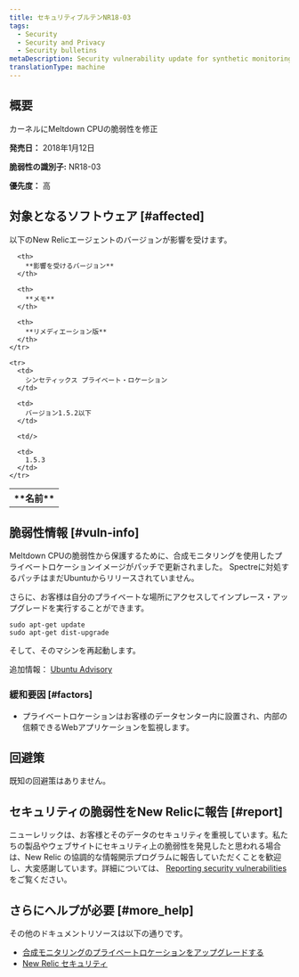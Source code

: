 ```yaml
---
title: セキュリティブルテンNR18-03
tags:
  - Security
  - Security and Privacy
  - Security bulletins
metaDescription: Security vulnerability update for synthetic monitoring and private minion.
translationType: machine
---
```


## 概要

カーネルにMeltdown CPUの脆弱性を修正

**発売日：** 2018年1月12日

**脆弱性の識別子:** NR18-03

**優先度：** 高

## 対象となるソフトウェア [#affected]

以下のNew Relicエージェントのバージョンが影響を受けます。

<table>
  <tbody>
    <tr>
      <th>
        **名前**
      </th>

      <th>
        **影響を受けるバージョン**
      </th>

      <th>
        **メモ**
      </th>

      <th>
        **リメディエーション版**
      </th>
    </tr>

    <tr>
      <td>
        シンセティックス プライベート・ロケーション
      </td>

      <td>
        バージョン1.5.2以下
      </td>

      <td/>

      <td>
        1.5.3
      </td>
    </tr>
  </tbody>
</table>

## 脆弱性情報 [#vuln-info]

Meltdown CPUの脆弱性から保護するために、合成モニタリングを使用したプライベートロケーションイメージがパッチで更新されました。 Spectreに対処するパッチはまだUbuntuからリリースされていません。

さらに、お客様は自分のプライベートな場所にアクセスしてインプレース・アップグレードを実行することができます。

```
sudo apt-get update
sudo apt-get dist-upgrade
```

そして、そのマシンを再起動します。

追加情報： [Ubuntu Advisory](https://wiki.ubuntu.com/SecurityTeam/KnowledgeBase/SpectreAndMeltdown)

### 緩和要因 [#factors]

* プライベートロケーションはお客様のデータセンター内に設置され、内部の信頼できるWebアプリケーションを監視します。

## 回避策

既知の回避策はありません。

## セキュリティの脆弱性をNew Relicに報告 [#report]

ニューレリックは、お客様とそのデータのセキュリティを重視しています。私たちの製品やウェブサイトにセキュリティ上の脆弱性を発見したと思われる場合は、New Relic の協調的な情報開示プログラムに報告していただくことを歓迎し、大変感謝しています。詳細については、 [Reporting security vulnerabilities](/docs/security/new-relic-security/data-privacy/reporting-security-vulnerabilities) をご覧ください。

## さらにヘルプが必要 [#more_help]

その他のドキュメントリソースは以下の通りです。

* [合成モニタリングのプライベートロケーションをアップグレードする](/docs/synthetics/new-relic-synthetics/private-locations/private-locations-overview-monitor-internal-sites-add-new-locations)
* [New Relic セキュリティ](https://newrelic.com/security "リンクが新しいウィンドウで開きます。")